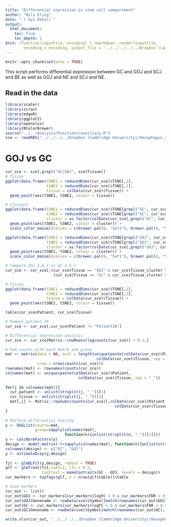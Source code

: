 ```yaml
---
title: "Differential expression in stem cell compartment"
author: "Nils Eling"
date: "`r Sys.Date()`"
output: 
  html_document:
    toc: true
    toc_depth: 2
knit: (function(inputFile, encoding) { rmarkdown::render(inputFile, 
        encoding = encoding, output_file = '../../../../../Dropbox (Cambridge University)/Oesophagus_single_cell/Results/Reports/DE_tissues.html') })
---
```


```r
knitr::opts_chunk$set(echo = TRUE)
```

This script performs differential expression between GC and GOJ and SCJ and BE as well as GOJ and NE and SCJ and NE.

## Read in the data 

```r
library(scater)
library(scran)
library(edgeR)
library(ggplot2)
library(openxlsx)
library(RColorBrewer)
source("../../Analysis/Functions/auxiliary.R")
sce <- readRDS("../../../../Dropbox (Cambridge University)/Oesophagus_single_cell/All_corrected_sce.rds")
```

# GOJ vs GC

```r
cur_sce <- sce[,grepl("GC|GOJ", sce$Tissue)]
# Tissue
ggplot(data.frame(tSNE1 = reducedDims(cur_sce)$TSNE[,1],
                  tSNE2 = reducedDims(cur_sce)$TSNE[,2],
                  tissue = colData(cur_sce)$Tissue)) +
  geom_point(aes(tSNE1, tSNE2, colour = tissue))

# clusters
ggplot(data.frame(tSNE1 = reducedDims(cur_sce)$TSNE[grepl("GC", cur_sce$Tissue),1],
                  tSNE2 = reducedDims(cur_sce)$TSNE[grepl("GC", cur_sce$Tissue),2],
                  cluster = as.factor(colData(cur_sce[,grepl("GC", cur_sce$Tissue)])$Tissue_cluster))) +
  geom_point(aes(tSNE1, tSNE2, colour = cluster)) +
  scale_color_manual(values = c(brewer.pal(8, "Set1"), brewer.pal(8, "Set2")))

ggplot(data.frame(tSNE1 = reducedDims(cur_sce)$TSNE[grepl("GOJ", cur_sce$Tissue),1],
                  tSNE2 = reducedDims(cur_sce)$TSNE[grepl("GOJ", cur_sce$Tissue),2],
                  cluster = as.factor(colData(cur_sce[,grepl("GOJ", cur_sce$Tissue)])$Tissue_cluster))) +
  geom_point(aes(tSNE1, tSNE2, colour = cluster)) +
  scale_color_manual(values = c(brewer.pal(8, "Set1"), brewer.pal(8, "Set2")))

# Compare GOJ 5,6,7 vs GC 4,6,7
cur_sce <- cur_sce[,(cur_sce$Tissue == "GOJ" & cur_sce$Tissue_cluster %in% c(5,6,7)) |
                     (cur_sce$Tissue == "GC" & cur_sce$Tissue_cluster %in% c(4,6,7))]

# Tissue
ggplot(data.frame(tSNE1 = reducedDims(cur_sce)$TSNE[,1],
                  tSNE2 = reducedDims(cur_sce)$TSNE[,2],
                  tissue = colData(cur_sce)$Tissue)) +
  geom_point(aes(tSNE1, tSNE2, colour = tissue))

table(cur_sce$Patient, cur_sce$Tissue)

# Remove patient 10
cur_sce <- cur_sce[,cur_sce$Patient != "Patient10"]

# Differential expression analysis
cur_sce <- cur_sce[Matrix::rowMeans(logcounts(cur_sce)) > 0.1,]

# Sum counts with each batch and group
mat <- matrix(data = NA, ncol = length(unique(paste(colData(cur_sce)$Patient, 
                                        colData(cur_sce)$Tissue, sep = "_"))), 
              nrow = nrow(counts(cur_sce)))
rownames(mat) <- rownames(counts(cur_sce))
colnames(mat) <- unique(paste(colData(cur_sce)$Patient, 
                                colData(cur_sce)$Tissue, sep = "_"))
  
for(j in colnames(mat)){
  cur_patient <- unlist(strsplit(j, "_"))[1]
  cur_tissue <- unlist(strsplit(j, "_"))[2]
  mat[,j] <- Matrix::rowSums(counts(cur_sce)[,colData(cur_sce)$Patient == cur_patient &
                                                colData(cur_sce)$Tissue == cur_tissue]) 
}
  
# Perform differential testing
y <- DGEList(counts=mat,
             group=sapply(colnames(mat), 
                          function(n){unlist(strsplit(n, "_"))[1]}))
y <- calcNormFactors(y)
design <- model.matrix(~0+sapply(colnames(mat), function(n){unlist(strsplit(n, "_"))[2]}))
colnames(design) <- c("GC", "GOJ")
y <- estimateDisp(y,design)
  
fit <- glmQLFit(y,design, robust = TRUE)
qlf <- glmTreat(fit,coef=2, lfc = 0.5, 
                contrast = makeContrasts(GC - GOJ, levels = design))
cur_markers <- topTags(qlf, n = nrow(qlf$table))$table

# Save markers
cur_out <- list()
cur_out$GOJ <- cur_markers[cur_markers$logFC < 0 & cur_markers$FDR < 0.01,]
cur_out$GOJ$Genename <- rowData(sce)$Symbol[match(rownames(cur_out$GOJ), rowData(sce)$ID)]
cur_out$GC <- cur_markers[cur_markers$logFC > 0 & cur_markers$FDR < 0.01,]
cur_out$GC$Genename <- rowData(sce)$Symbol[match(rownames(cur_out$GC), rowData(sce)$ID)]

write.xlsx(cur_out, "../../../../Dropbox (Cambridge University)/Oesophagus_single_cell/Results/Marker_genes/DE/Tissues/GC_vs_GOJ.xlsx")
```
